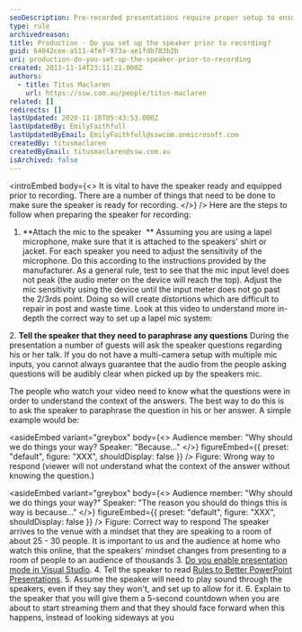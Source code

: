```yaml
---
seoDescription: Pre-recorded presentations require proper setup to ensure clear audio and a smooth viewing experience for online audiences.
type: rule
archivedreason:
title: Production - Do you set up the speaker prior to recording?
guid: 64042cee-a511-4fef-973a-ae1fdb783b2b
uri: production-do-you-set-up-the-speaker-prior-to-recording
created: 2011-11-14T23:11:21.000Z
authors:
  - title: Titus Maclaren
    url: https://ssw.com.au/people/titus-maclaren
related: []
redirects: []
lastUpdated: 2020-11-10T05:43:53.000Z
lastUpdatedBy: EmilyFaithfull
lastUpdatedByEmail: EmilyFaithfull@sswcom.onmicrosoft.com
createdBy: titusmaclaren
createdByEmail: titusmaclaren@ssw.com.au
isArchived: false
---
```


<introEmbed
  body={<>
It is vital to have the speaker ready and equipped prior to recording. There are a number of things that need to be done to make sure the speaker is ready for recording.
  </>}
/>
Here are the steps to follow when preparing the speaker for recording:

1. **Attach the mic to the speaker  **
   Assuming you are using a lapel microphone, make sure that it is attached to the speakers' shirt or jacket. For each speaker you need to adjust the sensitivity of the microphone. Do this according to the instructions provided by the manufacturer. As a general rule, test to see that the mic input level does not peak (the audio meter on the device will reach the top). Adjust the mic sensitivity using the device until the input meter does not go past the 2/3rds point. Doing so will create distortions which are difficult to repair in post and waste time.
   Look at this video to understand more in-depth the correct way to set up a lapel mic system:

<youtubeEmbed url="https://www.youtube.com/embed/xLS0iEmopNI" description="" /> 2. **Tell the speaker that they need to paraphrase any questions**
During the presentation a number of guests will ask the speaker questions regarding his or her talk. If you do not have a multi-camera setup with multiple mic inputs, you cannot always guarantee that the audio from the people asking questions will be audibly clear when picked up by the speakers mic.

The people who watch your video need to know what the questions were in order to understand the context of the answers. The best way to do this is to ask the speaker to paraphrase the question in his or her answer. A simple example would be:

<asideEmbed
  variant="greybox"
  body={<>
    Audience member: "Why should we do things your way?
Speaker: "Because..."
  </>}
  figureEmbed={{
    preset: "default",
    figure: "XXX",
    shouldDisplay: false
  }}
/>
Figure: Wrong way to respond (viewer will not understand what the context of the answer without knowing the question.)

<asideEmbed
  variant="greybox"
  body={<>
    Audience member: "Why should we do things your way?"
Speaker: "The reason you should do things this is way is because..."
  </>}
  figureEmbed={{
    preset: "default",
    figure: "XXX",
    shouldDisplay: false
  }}
/>
Figure: Correct way to respond The speaker arrives to the venue with a mindset that they are speaking to a room of about 25 - 30 people. It is important to us and the audience at home who watch this online, that the speakers' mindset changes from presenting to a room of people to an audience of thousands 3. [Do you enable presentation mode in Visual Studio](/enable-presentation-mode-in-visual-studio). 4. Tell the speaker to read [Rules to Better PowerPoint Presentations](https://www.google.com.au/url?sa=t&rct=j&q=&esrc=s&source=web&cd=8&cad=rja&ved=0CHMQFjAH&url=http://www.ssw.com.au/ssw/standards/Rules/RulesToBetterPowerpointPresentations.aspx&ei=ue-GUdiyNueWiQedlICQBg&usg=AFQjCNGvMOBZ3W-Ri29auNajyEjSPzX9oA&sig2=9Is7_Z_fo0VGQt9r5SZpOg&bvm=bv.45960087%2cd.aGc). 5. Assume the speaker will need to play sound through the speakers, even if they say they won't, and set up to allow for it. 6. Explain to the speaker that you will give them a 5-second countdown when you are about to start streaming them and that they should face forward when this happens, instead of looking sideways at you
